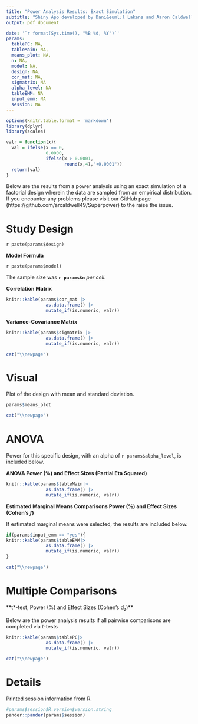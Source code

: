 ```yaml
---
title: "Power Analysis Results: Exact Simulation"
subtitle: "Shiny App developed by Dani&euml;l Lakens and Aaron Caldwell"
output: pdf_document

date: '`r format(Sys.time(), "%B %d, %Y")`'
params:
  tablePC: NA,
  tableMain: NA,
  means_plot: NA,
  n: NA,
  model: NA,
  design: NA,
  cor_mat: NA,
  sigmatrix: NA
  alpha_level: NA
  tableEMM: NA
  input_emm: NA
  session: NA
---
```



```r
options(knitr.table.format = 'markdown')
library(dplyr)
library(scales)

valr = function(x){
  val = ifelse(x == 0,
               0.0000,
               ifelse(x > 0.0001,
                      round(x,4),"<0.0001"))
  return(val)
}
```


Below are the results from a power analysis using an exact simulation of a factorial design wherein the data are sampled from an empirical distribution. If you encounter any problems please visit our GitHub page (https://github.com/arcaldwell49/Superpower) to the raise the issue.

# Study Design

`r paste(params$design)`

**Model Formula** 

`r paste(params$model)`

The sample size was **`r params$n`** *per cell*.

**Correlation Matrix**
```r
knitr::kable(params$cor_mat |>
               as.data.frame() |>
               mutate_if(is.numeric, valr)) 
```

**Variance-Covariance Matrix**
```r
knitr::kable(params$sigmatrix |>
               as.data.frame() |>
               mutate_if(is.numeric, valr)) 
```

```r
cat("\\newpage")
```

# Visual

Plot of the design with mean and standard deviation.

```r
params$means_plot
```


```r
cat("\\newpage")
```

# ANOVA
Power for this specific design, with an alpha of `r params$alpha_level`, is included below.

**ANOVA Power (%) and Effect Sizes (Partial Eta Squared)**

```r
knitr::kable(params$tableMain|>
               as.data.frame() |>
               mutate_if(is.numeric, valr))

```

**Estimated Marginal Means Comparisons Power (%) and Effect Sizes (Cohen's *f*)**

If estimated marginal means were selected, the results are included below. 

```r
if(params$input_emm == "yes"){
knitr::kable(params$tableEMM|>
               as.data.frame() |>
               mutate_if(is.numeric, valr))
}
```

```r
cat("\\newpage")
```

# Multiple Comparisons
**t*-test, Power (%) and Effect Sizes (Cohen's d~z~)**

Below are the power analysis results if all pairwise comparisons are completed via *t*-tests

```r
knitr::kable(params$tablePC|>
               as.data.frame() |>
               mutate_if(is.numeric, valr))
```

```r
cat("\\newpage")
```

# Details

Printed session information from R.

```r
#params$session$R.version$version.string
pander::pander(params$session)
```


